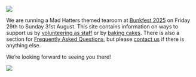 ![](pictures/banner_bunkfest.png){fig-align="center" fig-alt="Girlguiding Wallingford District and Bunkfest 2025 logos"}

We are running a Mad Hatters themed tearoom at [Bunkfest 2025](https://bunkfest.co.uk/) on Friday 29th to Sunday 31st August. This site contains
information on ways to support us by [volunteering as staff](staffing.qmd) or by
[baking cakes](recipes.qmd). There is also a section for 
[Frequently Asked Questions](faq.qmd), but please [contact us](contact.qmd) if there is 
anything else.

We're looking forward to seeing you there!

![](pictures/mad_hatter_tearoom.png){fig-align="center" fig-alt="table with tearoom crockery, girlguiding badges and Alice in Wonderland references."}